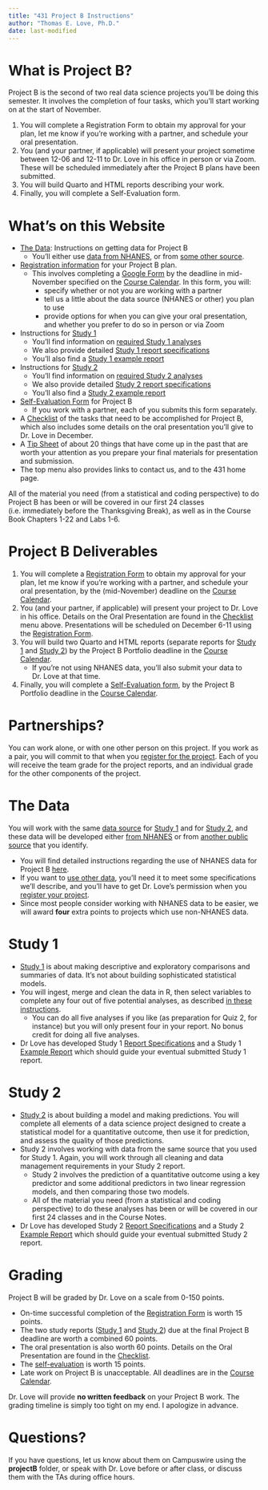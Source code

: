 ```yaml
---
title: "431 Project B Instructions"
author: "Thomas E. Love, Ph.D."
date: last-modified
---
```


# What is Project B?

Project B is the second of two real data science projects you'll be doing this semester. It involves the completion of four tasks, which you’ll start working on at the start of November.

1. You will complete a Registration Form to obtain my approval for your plan, let me know if you’re working with a partner, and schedule your oral presentation.
2. You (and your partner, if applicable) will present your project sometime between 12-06 and 12-11 to Dr. Love in his office in person or via Zoom. These will be scheduled immediately after the Project B plans have been submitted.
3. You will build Quarto and HTML reports describing your work.
4. Finally, you will complete a Self-Evaluation form.

# What's on this Website

- [The Data](data1.qmd): Instructions on getting data for Project B
    - You'll either use [data from NHANES](data2.qmd), or from [some other source](data3.qmd).
- [Registration information](register.qmd) for your Project B plan.
    - This involves completing a [Google Form](https://bit.ly/431-projB-registration-2024) by the deadline in mid-November specified on the [Course Calendar](https://thomaselove.github.io/431-2024/calendar.html). In this form, you will:
      - specify whether or not you are working with a partner
      - tell us a little about the data source (NHANES or other) you plan to use
      - provide options for when you can give your oral presentation, and whether you prefer to do so in person or via Zoom
- Instructions for [Study 1](study1a.qmd)
    - You'll find information on [required Study 1 analyses](study1a.qmd)
    - We also provide detailed [Study 1 report specifications](study1b.qmd)
    - You'll also find a [Study 1 example report](study1c.qmd)
- Instructions for [Study 2](study2a.qmd)
    - You'll find information on [required Study 2 analyses](study2a.qmd)
    - We also provide detailed [Study 2 report specifications](study2b.qmd)
    - You'll also find a [Study 2 example report](study2c.qmd)
- [Self-Evaluation Form](self_eval.qmd) for Project B 
    - If you work with a partner, each of you submits this form separately.
- A [Checklist](checklist.qmd) of the tasks that need to be accomplished for Project B, which also includes some details on the oral presentation you'll give to Dr. Love in December.
- A [Tip Sheet](tipsheet.qmd) of about 20 things that have come up in the past that are worth your attention as you prepare your final materials for presentation and submission.
- The top menu also provides links to contact us, and to the 431 home page.

All of the material you need (from a statistical and coding perspective) to do Project B has been or will be covered in our first 24 classes (i.e. immediately before the Thanksgiving Break), as well as in the Course Book Chapters 1-22 and Labs 1-6.

# Project B Deliverables

1. You will complete a [Registration Form](register.qmd) to obtain my approval for your plan, let me know if you're working with a partner, and schedule your oral presentation, by the (mid-November) deadline on the [Course Calendar](https://thomaselove.github.io/431-2024/calendar.html).
2. You (and your partner, if applicable) will present your project to Dr. Love in his office. Details on the Oral Presentation are found in the [Checklist](checklist.qmd) menu above. Presentations will be scheduled on December 6-11 using the [Registration Form](register.qmd). 
3. You will build two Quarto and HTML reports (separate reports for [Study 1](study1a.qmd) and [Study 2](study2a.qmd)) by the Project B Portfolio deadline in the [Course Calendar](https://thomaselove.github.io/431-2024/calendar.html).
    - If you're not using NHANES data, you'll also submit your data to Dr. Love at that time.
4. Finally, you will complete a [Self-Evaluation form](self_eval.qmd), by the Project B Portfolio deadline in the [Course Calendar](https://thomaselove.github.io/431-2023/calendar.html).

# Partnerships?

You can work alone, or with one other person on this project. If you work as a pair, you will commit to that when you [register for the project](register.qmd). Each of you will receive the team grade for the project reports, and an individual grade for the other components of the project.

# The Data

You will work with the same [data source](data1.qmd) for [Study 1](study1a.qmd) and for [Study 2](study2a.qmd), and these data will be developed either [from NHANES](data2.qmd) or from [another public source](data3.qmd) that you identify.

- You will find detailed instructions regarding the use of NHANES data for Project B [here](data2.qmd).
- If you want to [use other data](data3.qmd), you'll need it to meet some specifications we'll describe, and you'll have to get Dr. Love's permission when you [register your project](register.qmd). 
- Since most people consider working with NHANES data to be easier, we will award **four** extra points to projects which use non-NHANES data.

# Study 1

- [Study 1](study1a.qmd) is about making descriptive and exploratory comparisons and summaries of data. It's not about building sophisticated statistical models.
- You will ingest, merge and clean the data in R, then select variables to complete any four out of five potential analyses, as described [in these instructions](study1a.qmd). 
    - You can do all five analyses if you like (as preparation for Quiz 2, for instance) but you will only present four in your report. No bonus credit for doing all five analyses.
- Dr Love has developed Study 1 [Report Specifications](study1b.qmd) and a Study 1 [Example Report](study1c.qmd) which should guide your eventual submitted Study 1 report.

# Study 2

- [Study 2](study2a.qmd) is about building a model and making predictions. You will complete all elements of a data science project designed to create a statistical model for a quantitative outcome, then use it for prediction, and assess the quality of those predictions.
- Study 2 involves working with data from the same source that you used for Study 1. Again, you will work through all cleaning and data management requirements in your Study 2 report.
    - Study 2 involves the prediction of a quantitative outcome using a key predictor and some additional predictors in two linear regression models, and then comparing those two models.
    - All of the material you need (from a statistical and coding perspective) to do these analyses has been or will be covered in our first 24 classes and in the Course Notes.
- Dr Love has developed Study 2 [Report Specifications](study2b.qmd) and a Study 2 [Example Report](study2c.qmd) which should guide your eventual submitted Study 2 report.

# Grading

Project B will be graded by Dr. Love on a scale from 0-150 points.

- On-time successful completion of the [Registration Form](register.qmd) is worth 15 points.
- The two study reports ([Study 1](study1b.qmd) and [Study 2](study2b.qmd)) due at the final Project B deadline are worth a combined 60 points.
- The oral presentation is also worth 60 points. Details on the Oral Presentation are found in the [Checklist](checklist.qmd).
- The [self-evaluation](self_eval.qmd) is worth 15 points.
- Late work on Project B is unacceptable. All deadlines are in the [Course Calendar](https://thomaselove.github.io/431-2024/calendar.html).

Dr. Love will provide **no written feedback** on your Project B work. The grading timeline is simply too tight on my end. I apologize in advance.

# Questions?

If you have questions, let us know about them on Campuswire using the **projectB** folder, or speak with Dr. Love before or after class, or discuss them with the TAs during office hours.
